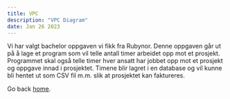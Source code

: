 ```yaml
---
title: VPC
description: "VPC Diagram"
date: Jan 26 2023
---
```


Vi har valgt bachelor oppgaven vi fikk fra Rubynor. Denne oppgaven går ut på å lage et program
som vil telle antall timer arbeidet opp mot et prosjekt. Programmet skal også telle timer hver ansatt 
har jobbet opp mot et prosjekt og oppgave innad i prosjektet. 
Timene blir lagret i en database og vil kunne bli hentet ut som CSV fil m.m. slik at prosjektet kan 
faktureres.

Go back [home](/).
